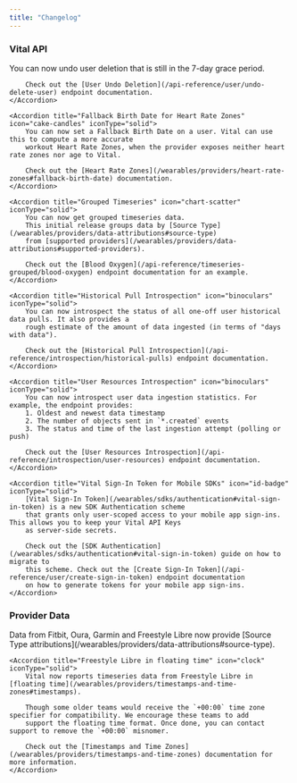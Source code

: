 ```yaml
---
title: "Changelog"
---
```


### Vital API

<AccordionGroup>
    <Accordion title="User Undo Deletion" icon="trash-undo" iconType="solid">
        You can now undo user deletion that is still in the 7-day grace period.

        Check out the [User Undo Deletion](/api-reference/user/undo-delete-user) endpoint documentation.
    </Accordion>

    <Accordion title="Fallback Birth Date for Heart Rate Zones" icon="cake-candles" iconType="solid">
        You can now set a Fallback Birth Date on a user. Vital can use this to compute a more accurate
        workout Heart Rate Zones, when the provider exposes neither heart rate zones nor age to Vital.

        Check out the [Heart Rate Zones](/wearables/providers/heart-rate-zones#fallback-birth-date) documentation.
    </Accordion>

    <Accordion title="Grouped Timeseries" icon="chart-scatter" iconType="solid">
        You can now get grouped timeseries data.
        This initial release groups data by [Source Type](/wearables/providers/data-attributions#source-type)
        from [supported providers](/wearables/providers/data-attributions#supported-providers).

        Check out the [Blood Oxygen](/api-reference/timeseries-grouped/blood-oxygen) endpoint documentation for an example.
    </Accordion>

    <Accordion title="Historical Pull Introspection" icon="binoculars" iconType="solid">
        You can now introspect the status of all one-off user historical data pulls. It also provides a
        rough estimate of the amount of data ingested (in terms of "days with data").

        Check out the [Historical Pull Introspection](/api-reference/introspection/historical-pulls) endpoint documentation.
    </Accordion>

    <Accordion title="User Resources Introspection" icon="binoculars" iconType="solid">
        You can now introspect user data ingestion statistics. For example, the endpoint provides:
        1. Oldest and newest data timestamp
        2. The number of objects sent in `*.created` events
        3. The status and time of the last ingestion attempt (polling or push)

        Check out the [User Resources Introspection](/api-reference/introspection/user-resources) endpoint documentation.
    </Accordion>

    <Accordion title="Vital Sign-In Token for Mobile SDKs" icon="id-badge" iconType="solid">
        [Vital Sign-In Token](/wearables/sdks/authentication#vital-sign-in-token) is a new SDK Authentication scheme
        that grants only user-scoped access to your mobile app sign-ins. This allows you to keep your Vital API Keys
        as server-side secrets.

        Check out the [SDK Authentication](/wearables/sdks/authentication#vital-sign-in-token) guide on how to migrate to
        this scheme. Check out the [Create Sign-In Token](/api-reference/user/create-sign-in-token) endpoint documentation
        on how to generate tokens for your mobile app sign-ins.
    </Accordion>
</AccordionGroup>

### Provider Data

<AccordionGroup>
    <Accordion title="Expanded Source Type attribution" icon="tag" iconType="solid">
        Data from Fitbit, Oura, Garmin and Freestyle Libre
        now provide [Source Type attributions](/wearables/providers/data-attributions#source-type).
    </Accordion>

    <Accordion title="Freestyle Libre in floating time" icon="clock" iconType="solid">
        Vital now reports timeseries data from Freestyle Libre in [floating time](/wearables/providers/timestamps-and-time-zones#timestamps).
        
        Though some older teams would receive the `+00:00` time zone specifier for compatibility. We encourage these teams to add
        support the floating time format. Once done, you can contact support to remove the `+00:00` misnomer.

        Check out the [Timestamps and Time Zones](/wearables/providers/timestamps-and-time-zones) documentation for more information.
    </Accordion>
</AccordionGroup>